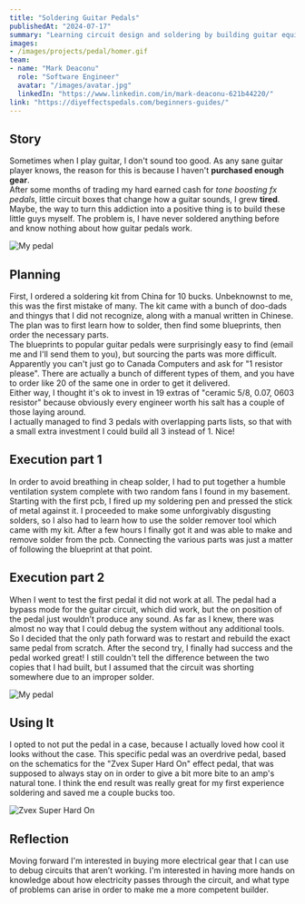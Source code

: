 ```yaml
---
title: "Soldering Guitar Pedals"
publishedAt: "2024-07-17"
summary: "Learning circuit design and soldering by building guitar equipment"
images:
- /images/projects/pedal/homer.gif
team:
- name: "Mark Deaconu"
  role: "Software Engineer"
  avatar: "/images/avatar.jpg"
  linkedIn: "https://www.linkedin.com/in/mark-deaconu-621b44220/"
link: "https://diyeffectspedals.com/beginners-guides/"
---
```


## Story

Sometimes when I play guitar, I don't sound too good. As any sane guitar player knows, the reason for this is because I haven't **purchased enough gear**.  
After some months of trading my hard earned cash for *tone boosting fx pedals*, little circuit boxes that change how a guitar sounds, I grew **tired**.  
Maybe, the way to turn this addiction into a positive thing is to build these little guys myself. The problem is, I have never soldered anything before and know nothing about how guitar pedals work.

![My pedal](/images/projects/pedal/pedalbunch.png)

## Planning

First, I ordered a soldering kit from China for 10 bucks. Unbeknownst to me, this was the first mistake of many. The kit came with a bunch of doo-dads and thingys that I did not recognize, along with a manual written in Chinese. The plan was to first learn how to solder, then find some blueprints, then order the necessary parts.  
The blueprints to popular guitar pedals were surprisingly easy to find (email me and I'll send them to you), but sourcing the parts was more difficult. Apparently you can't just go to Canada Computers and ask for "1 resistor please". There are actually a bunch of different types of them, and you have to order like 20 of the same one in order to get it delivered.  
Either way, I thought it's ok to invest in 19 extras of "ceramic 5/8, 0.07, 0603 resistor" because obviously every engineer worth his salt has a couple of those laying around.  
I actually managed to find 3 pedals with overlapping parts lists, so that with a small extra investment I could build all 3 instead of 1. Nice!
## Execution part 1 

In order to avoid breathing in cheap solder, I had to put together a humble ventilation system complete with two random fans I found in my basement. Starting with the first pcb, I fired up my soldering pen and pressed the stick of metal against it. I proceeded to make some unforgivably disgusting solders, so I also had to learn how to use the solder remover tool which came with my kit. After a few hours I finally got it and was able to make and remove solder from the pcb. Connecting the various parts was just a matter of following the blueprint at that point. 

## Execution part 2

When I went to test the first pedal it did not work at all. The pedal had a bypass mode for the guitar circuit, which did work, but the on position of the pedal just wouldn’t produce any sound. As far as I knew, there was almost no way that I could debug the system without any additional tools. So I decided that the only path forward was to restart and rebuild the exact same pedal from scratch. After the second try, I finally had success and the pedal worked great! I still couldn't tell the difference between the two copies that I had built, but I assumed that the circuit was shorting somewhere due to an improper solder.

![My pedal](/images/projects/pedal/pedal1.jpg)

## Using It

I opted to not put the pedal in a case, because I actually loved how cool it looks without the case. This specific pedal was an overdrive pedal, based on the schematics for the "Zvex Super Hard On" effect pedal, that was supposed to always stay on in order to give a bit more bite to an amp's natural tone. I think the end result was really great for my first experience soldering and saved me a couple bucks too.

![Zvex Super Hard On](/images/projects/pedal/superhard.png)

## Reflection

Moving forward I'm interested in buying more electrical gear that I can use to debug circuits that aren’t working. I'm interested in having more hands on knowledge about how electricity passes through the circuit, and what type of problems can arise in order to make me a more competent builder.  
